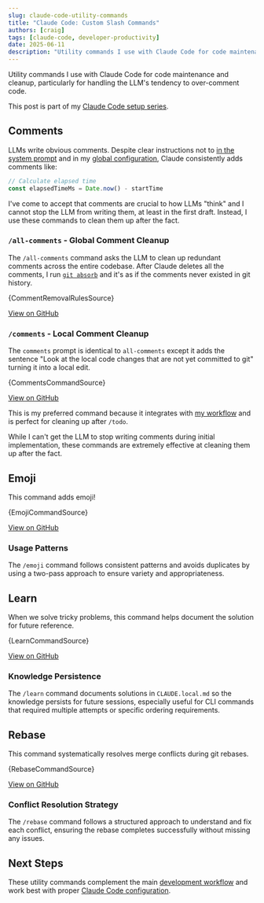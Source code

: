 ```yaml
---
slug: claude-code-utility-commands
title: "Claude Code: Custom Slash Commands"
authors: [craig]
tags: [claude-code, developer-productivity]
date: 2025-06-11
description: "Utility commands I use with Claude Code for code maintenance and cleanup, particularly for handling the LLM's tendency to over-comment code."
---
```



Utility commands I use with Claude Code for code maintenance and cleanup, particularly for handling the LLM's tendency to over-comment code.

<!-- truncate -->

This post is part of my [Claude Code setup series](/blog/claude-code-setup).

## Comments

LLMs write obvious comments. Despite clear instructions not to [in the system prompt](https://github.com/langgptai/awesome-claude-prompts/blob/2be4e1085e8c026cd12ad67fdd2ce61c1c42b2d6/README.md?plain=1#L494) and in my [global configuration](/blog/claude-code-configuration#-too-many-comments), Claude consistently adds comments like:

```typescript
// Calculate elapsed time
const elapsedTimeMs = Date.now() - startTime
```

I've come to accept that comments are crucial to how LLMs "think" and I cannot stop the LLM from writing them, at least in the first draft. Instead, I use these commands to clean them up after the fact.

### `/all-comments` - Global Comment Cleanup

The `/all-comments` command asks the LLM to clean up redundant comments across the entire codebase. After Claude deletes all the comments, I run [`git absorb`](https://github.com/tummychow/git-absorb) and it's as if the comments never existed in git history.

<CodeBlock language="markdown" title=".claude-prompts/shared/comment-removal-rules.md">
  {CommentRemovalRulesSource}
</CodeBlock>

[View on GitHub](https://github.com/motlin/claude-code-prompts/blob/main/shared/comment-removal-rules.md)

### `/comments` - Local Comment Cleanup

The `comments` prompt is identical to `all-comments` except it adds the sentence "Look at the local code changes that are not yet committed to git" turning it into a local edit.

<CodeBlock language="markdown" title=".claude-prompts/commands/comments.md">
  {CommentsCommandSource}
</CodeBlock>

[View on GitHub](https://github.com/motlin/claude-code-prompts/blob/main/commands/comments.md)

This is my preferred command because it integrates with [my workflow](/blog/claude-code-workflow-commands) and is perfect for cleaning up after `/todo`.

While I can't get the LLM to stop writing comments during initial implementation, these commands are extremely effective at cleaning them up after the fact.

## Emoji

This command adds emoji!

<CodeBlock language="markdown" title=".claude-prompts/commands/emoji.md">
  {EmojiCommandSource}
</CodeBlock>

[View on GitHub](https://github.com/motlin/claude-code-prompts/blob/main/commands/emoji.md)

### Usage Patterns

The `/emoji` command follows consistent patterns and avoids duplicates by using a two-pass approach to ensure variety and appropriateness.

## Learn

When we solve tricky problems, this command helps document the solution for future reference.

<CodeBlock language="markdown" title=".claude-prompts/commands/learn.md">
  {LearnCommandSource}
</CodeBlock>

[View on GitHub](https://github.com/motlin/claude-code-prompts/blob/main/commands/learn.md)

### Knowledge Persistence

The `/learn` command documents solutions in `CLAUDE.local.md` so the knowledge persists for future sessions, especially useful for CLI commands that required multiple attempts or specific ordering requirements.

## Rebase

This command systematically resolves merge conflicts during git rebases.

<CodeBlock language="markdown" title=".claude-prompts/commands/rebase.md">
  {RebaseCommandSource}
</CodeBlock>

[View on GitHub](https://github.com/motlin/claude-code-prompts/blob/main/commands/rebase.md)

### Conflict Resolution Strategy

The `/rebase` command follows a structured approach to understand and fix each conflict, ensuring the rebase completes successfully without missing any issues.

## Next Steps

These utility commands complement the main [development workflow](/blog/claude-code-workflow-commands) and work best with proper [Claude Code configuration](/blog/claude-code-configuration).

<GiscusComponent />
